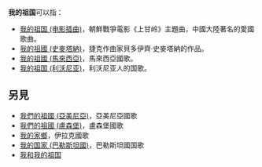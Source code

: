 {{noteTA
|1=zh-hans:斯美塔那;zh-hant:史麥塔納;
|2=zh-hans:贝德里赫·斯美塔那;zh-hant:貝多伊齊·史麥塔納;
}}
'''我的祖国'''可以指：
* [[我的祖国_(电影插曲)|我的祖国 (电影插曲)]]，朝鮮戰爭電影《上甘岭》主題曲，中國大陸著名的愛國歌曲。
* [[我的祖國_(史麥塔納)|我的祖國 (史麥塔納)]]，捷克作曲家貝多伊齊·史麥塔納的作品。
* [[我的祖國_(馬來西亞)|我的祖國 (馬來西亞)]]，馬來西亞國歌。
* [[我的祖国_(利沃尼亚)|我的祖国 (利沃尼亚)]]，利沃尼亚人的国歌。

== 另見 ==
* [[我們的祖國_(亞美尼亞)|我們的祖國 (亞美尼亞)]]，亞美尼亞國歌
* [[我們的祖國_(盧森堡)|我們的祖國 (盧森堡)]]，盧森堡國歌
* [[我的家鄉|我的家鄉]]，伊拉克國歌
* [[我的国家_(巴勒斯坦國)|我的国家 (巴勒斯坦國)]]，巴勒斯坦國国歌
* [[我和我的祖国|我和我的祖国]]
{{Disambiguation|Cat=四字作品消歧義}}